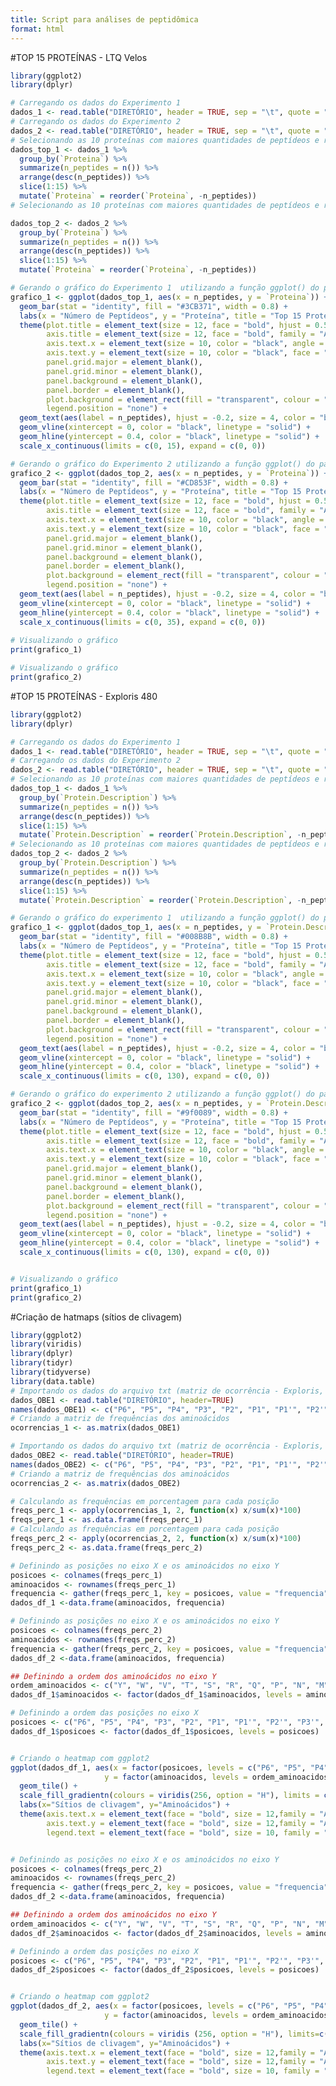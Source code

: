 ---
title: Script para análises de peptidômica
format: html
---
#TOP 15 PROTEÍNAS - LTQ Velos 
```{r fig.height=6, fig.width=8, message=FALSE, warning=FALSE}

library(ggplot2)
library(dplyr)

# Carregando os dados do Experimento 1
dados_1 <- read.table("DIRETÓRIO", header = TRUE, sep = "\t", quote = "")
# Carregando os dados do Experimento 2
dados_2 <- read.table("DIRETÓRIO", header = TRUE, sep = "\t", quote = "")
# Selecionando as 10 proteínas com maiores quantidades de peptídeos e reordenando a ordem das barras
dados_top_1 <- dados_1 %>% 
  group_by(`Proteina`) %>% 
  summarize(n_peptides = n()) %>% 
  arrange(desc(n_peptides)) %>% 
  slice(1:15) %>%
  mutate(`Proteina` = reorder(`Proteina`, -n_peptides))
# Selecionando as 10 proteínas com maiores quantidades de peptídeos e reordenando a ordem das barras

dados_top_2 <- dados_2 %>% 
  group_by(`Proteina`) %>% 
  summarize(n_peptides = n()) %>% 
  arrange(desc(n_peptides)) %>% 
  slice(1:15) %>%
  mutate(`Proteina` = reorder(`Proteina`, -n_peptides))

# Gerando o gráfico do Experimento 1  utilizando a função ggplot() do pacote ggplot2
grafico_1 <- ggplot(dados_top_1, aes(x = n_peptides, y = `Proteina`)) +
  geom_bar(stat = "identity", fill = "#3CB371", width = 0.8) +
  labs(x = "Número de Peptídeos", y = "Proteína", title = "Top 15 Proteínas (Velos - Exp 1)") +
  theme(plot.title = element_text(size = 12, face = "bold", hjust = 0.5),
        axis.title = element_text(size = 12, face = "bold", family = "Arial"),
        axis.text.x = element_text(size = 10, color = "black", angle = 90, vjust = 0.5, hjust = 1, family = "Arial"),
        axis.text.y = element_text(size = 10, color = "black", face = "bold", family = "Arial"),
        panel.grid.major = element_blank(),
        panel.grid.minor = element_blank(),
        panel.background = element_blank(),
        panel.border = element_blank(),
        plot.background = element_rect(fill = "transparent", colour = "white"),
        legend.position = "none") +
  geom_text(aes(label = n_peptides), hjust = -0.2, size = 4, color = "black") +
  geom_vline(xintercept = 0, color = "black", linetype = "solid") +
  geom_hline(yintercept = 0.4, color = "black", linetype = "solid") +
  scale_x_continuous(limits = c(0, 15), expand = c(0, 0))

# Gerando o gráfico do Experimento 2 utilizando a função ggplot() do pacote ggplot2
grafico_2 <- ggplot(dados_top_2, aes(x = n_peptides, y = `Proteina`)) +
  geom_bar(stat = "identity", fill = "#CD853F", width = 0.8) +
  labs(x = "Número de Peptídeos", y = "Proteína", title = "Top 15 Proteínas (Velos - Exp 2)") +
  theme(plot.title = element_text(size = 12, face = "bold", hjust = 0.5),
        axis.title = element_text(size = 12, face = "bold", family = "Arial"),
        axis.text.x = element_text(size = 10, color = "black", angle = 90, vjust = 0.5, hjust = 1, family = "Arial"),
        axis.text.y = element_text(size = 10, color = "black", face = "bold", family = "Arial"),
        panel.grid.major = element_blank(),
        panel.grid.minor = element_blank(),
        panel.background = element_blank(),
        panel.border = element_blank(),
        plot.background = element_rect(fill = "transparent", colour = "white"),
        legend.position = "none") +
  geom_text(aes(label = n_peptides), hjust = -0.2, size = 4, color = "black") +
  geom_vline(xintercept = 0, color = "black", linetype = "solid") +
  geom_hline(yintercept = 0.4, color = "black", linetype = "solid") +
  scale_x_continuous(limits = c(0, 35), expand = c(0, 0))
  
# Visualizando o gráfico
print(grafico_1)

# Visualizando o gráfico
print(grafico_2)

```

#TOP 15 PROTEÍNAS - Exploris 480

```{r fig.height=6, fig.width=8, message=FALSE, warning=FALSE}

library(ggplot2)
library(dplyr)

# Carregando os dados do Experimento 1
dados_1 <- read.table("DIRETÓRIO", header = TRUE, sep = "\t", quote = "")
# Carregando os dados do Experimento 2
dados_2 <- read.table("DIRETÓRIO", header = TRUE, sep = "\t", quote = "")
# Selecionando as 10 proteínas com maiores quantidades de peptídeos e reordenando a ordem das barras
dados_top_1 <- dados_1 %>% 
  group_by(`Protein.Description`) %>% 
  summarize(n_peptides = n()) %>% 
  arrange(desc(n_peptides)) %>% 
  slice(1:15) %>%
  mutate(`Protein.Description` = reorder(`Protein.Description`, -n_peptides))
# Selecionando as 10 proteínas com maiores quantidades de peptídeos e reordenando a ordem das barras
dados_top_2 <- dados_2 %>% 
  group_by(`Protein.Description`) %>% 
  summarize(n_peptides = n()) %>% 
  arrange(desc(n_peptides)) %>% 
  slice(1:15) %>%
  mutate(`Protein.Description` = reorder(`Protein.Description`, -n_peptides))

# Gerando o gráfico do experimento 1  utilizando a função ggplot() do pacote ggplot2
grafico_1 <- ggplot(dados_top_1, aes(x = n_peptides, y = `Protein.Description`)) +
  geom_bar(stat = "identity", fill = "#008B8B", width = 0.8) +
  labs(x = "Número de Peptídeos", y = "Proteína", title = "Top 15 Proteínas (Exploris - Exp 1)") +
  theme(plot.title = element_text(size = 12, face = "bold", hjust = 0.5),
        axis.title = element_text(size = 12, face = "bold", family = "Arial"),
        axis.text.x = element_text(size = 10, color = "black", angle = 90, vjust = 0.5, hjust = 1, family = "Arial"),
        axis.text.y = element_text(size = 10, color = "black", face = "bold", family = "Arial"),
        panel.grid.major = element_blank(),
        panel.grid.minor = element_blank(),
        panel.background = element_blank(),
        panel.border = element_blank(),
        plot.background = element_rect(fill = "transparent", colour = "white"),
        legend.position = "none") +
  geom_text(aes(label = n_peptides), hjust = -0.2, size = 4, color = "black") +
  geom_vline(xintercept = 0, color = "black", linetype = "solid") +
  geom_hline(yintercept = 0.4, color = "black", linetype = "solid") +
  scale_x_continuous(limits = c(0, 130), expand = c(0, 0))

# Gerando o gráfico do experimento 2 utilizando a função ggplot() do pacote ggplot2
grafico_2 <- ggplot(dados_top_2, aes(x = n_peptides, y = `Protein.Description`)) +
  geom_bar(stat = "identity", fill = "#9f0089", width = 0.8) +
  labs(x = "Número de Peptídeos", y = "Proteína", title = "Top 15 Proteínas (Exploris - Exp 2)") +
  theme(plot.title = element_text(size = 12, face = "bold", hjust = 0.5),
        axis.title = element_text(size = 12, face = "bold", family = "Arial"),
        axis.text.x = element_text(size = 10, color = "black", angle = 90, vjust = 0.5, hjust = 1, family = "Arial"),
        axis.text.y = element_text(size = 10, color = "black", face = "bold", family = "Arial"),
        panel.grid.major = element_blank(),
        panel.grid.minor = element_blank(),
        panel.background = element_blank(),
        panel.border = element_blank(),
        plot.background = element_rect(fill = "transparent", colour = "white"),
        legend.position = "none") +
  geom_text(aes(label = n_peptides), hjust = -0.2, size = 4, color = "black") +
  geom_vline(xintercept = 0, color = "black", linetype = "solid") +
  geom_hline(yintercept = 0.4, color = "black", linetype = "solid") +
  scale_x_continuous(limits = c(0, 130), expand = c(0, 0))


# Visualizando o gráfico
print(grafico_1)
print(grafico_2)


```

#Criação de hatmaps (sítios de clivagem)

```{r message=FALSE, warning=FALSE}
library(ggplot2)
library(viridis)
library(dplyr)
library(tidyr)
library(tidyverse)
library(data.table)
# Importando os dados do arquivo txt (matriz de ocorrência - Exploris, Exp 1)
dados_OBE1 <- read.table("DIRETÓRIO", header=TRUE)
names(dados_OBE1) <- c("P6", "P5", "P4", "P3", "P2", "P1", "P1'", "P2'", "P3'", "P4'", "P5'", "P6'")
# Criando a matriz de frequências dos aminoácidos
ocorrencias_1 <- as.matrix(dados_OBE1)

# Importando os dados do arquivo txt (matriz de ocorrência - Exploris, Exp 2)
dados_OBE2 <- read.table("DIRETÓRIO", header=TRUE)
names(dados_OBE2) <- c("P6", "P5", "P4", "P3", "P2", "P1", "P1'", "P2'", "P3'", "P4'", "P5'", "P6'")
# Criando a matriz de frequências dos aminoácidos
ocorrencias_2 <- as.matrix(dados_OBE2)

# Calculando as frequências em porcentagem para cada posição
freqs_perc_1 <- apply(ocorrencias_1, 2, function(x) x/sum(x)*100)
freqs_perc_1 <- as.data.frame(freqs_perc_1)
# Calculando as frequências em porcentagem para cada posição
freqs_perc_2 <- apply(ocorrencias_2, 2, function(x) x/sum(x)*100)
freqs_perc_2 <- as.data.frame(freqs_perc_2)

# Definindo as posições no eixo X e os aminoácidos no eixo Y
posicoes <- colnames(freqs_perc_1)
aminoacidos <- rownames(freqs_perc_1)
frequencia <- gather(freqs_perc_1, key = posicoes, value = "frequencia", 1:12)
dados_df_1 <-data.frame(aminoacidos, frequencia)

# Definindo as posições no eixo X e os aminoácidos no eixo Y
posicoes <- colnames(freqs_perc_2)
aminoacidos <- rownames(freqs_perc_2)
frequencia <- gather(freqs_perc_2, key = posicoes, value = "frequencia", 1:12)
dados_df_2 <-data.frame(aminoacidos, frequencia)

## Definindo a ordem dos aminoácidos no eixo Y
ordem_aminoacidos <- c("Y", "W", "V", "T", "S", "R", "Q", "P", "N", "M", "L", "K", "I", "H", "G", "F", "E", "D", "C", "A")
dados_df_1$aminoacidos <- factor(dados_df_1$aminoacidos, levels = aminoacidos)

# Definindo a ordem das posições no eixo X
posicoes <- c("P6", "P5", "P4", "P3", "P2", "P1", "P1'", "P2'", "P3'", "P4'", "P5'", "P6'")
dados_df_1$posicoes <- factor(dados_df_1$posicoes, levels = posicoes)


# Criando o heatmap com ggplot2
ggplot(dados_df_1, aes(x = factor(posicoes, levels = c("P6", "P5", "P4", "P3", "P2", "P1", "P1'", "P2'", "P3'", "P4'", "P5'", "P6'")),
                     y = factor(aminoacidos, levels = ordem_aminoacidos), fill = frequencia)) +
  geom_tile() +
  scale_fill_gradientn(colours = viridis(256, option = "H"), limits = c (0, 35), name = "Ocorrência relativa (%)")+
  labs(x="Sítios de clivagem", y="Aminoácidos") +
  theme(axis.text.x = element_text(face = "bold", size = 12,family = "Arial", color = "black"),
        axis.text.y = element_text(face = "bold", size = 12,family = "Arial", color = "black"),
        legend.text = element_text(face = "bold", size = 10, family = "Arial", color = "black"))


# Definindo as posições no eixo X e os aminoácidos no eixo Y
posicoes <- colnames(freqs_perc_2)
aminoacidos <- rownames(freqs_perc_2)
frequencia <- gather(freqs_perc_2, key = posicoes, value = "frequencia", 1:12)
dados_df_2 <-data.frame(aminoacidos, frequencia)

## Definindo a ordem dos aminoácidos no eixo Y
ordem_aminoacidos <- c("Y", "W", "V", "T", "S", "R", "Q", "P", "N", "M", "L", "K", "I", "H", "G", "F", "E", "D", "C", "A")
dados_df_2$aminoacidos <- factor(dados_df_2$aminoacidos, levels = aminoacidos)

# Definindo a ordem das posições no eixo X
posicoes <- c("P6", "P5", "P4", "P3", "P2", "P1", "P1'", "P2'", "P3'", "P4'", "P5'", "P6'")
dados_df_2$posicoes <- factor(dados_df_2$posicoes, levels = posicoes)


# Criando o heatmap com ggplot2
ggplot(dados_df_2, aes(x = factor(posicoes, levels = c("P6", "P5", "P4", "P3", "P2", "P1", "P1'", "P2'", "P3'", "P4'", "P5'", "P6'")),
                     y = factor(aminoacidos, levels = ordem_aminoacidos), fill = frequencia)) +
  geom_tile() +
  scale_fill_gradientn(colours = viridis (256, option = "H"), limits=c(0, 35), name= "Ocorrência relativa (%)") +
  labs(x="Sítios de clivagem", y="Aminoácidos") +
  theme(axis.text.x = element_text(face = "bold", size = 12,family = "Arial", color = "black"),
        axis.text.y = element_text(face = "bold", size = 12,family = "Arial", color = "black"),
        legend.text = element_text(face = "bold", size = 10, family = "Arial", color = "black"))

```
